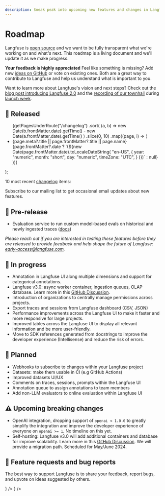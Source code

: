 ```yaml
---
description: Sneak peak into upcoming new features and changes in Langfuse. This page is updated regularly.
---
```


# Roadmap

Langfuse is [open source](/docs/open-source) and we want to be fully transparent what we're working on and what's next. This roadmap is a living document and we'll update it as we make progress.


<Callout type="info">

**Your feedback is highly appreciated** Feel like something is missing? Add new [ideas on GitHub](/ideas) or
vote on existing ones. Both are a great way to contribute to Langfuse and help
us understand what is important to you.

</Callout>

<Callout>

Want to learn more about Langfuse's vision and next steps? Check out the [blog post introducing Langfuse 2.0](/blog/2024-04-introducing-langfuse-2.0) and the [recording of our townhall](https://www.youtube.com/watch?v=WGERHcRnBYQ) during [launch week](/launch).

</Callout>

## 🚀 Released


  <ul className="list-disc list pl-6">
    {getPagesUnderRoute("/changelog")
      .sort(
        (a, b) =>
          new Date(b.frontMatter.date).getTime() -
          new Date(a.frontMatter.date).getTime()
      )
      .slice(0, 10)
      .map((page, i) => (
        <li
          className="my-2"
          id={page.route.replace("/changelog/", "")}
          key={page.route.replace("/changelog/", "")}
        >
          <Link
            key={page.route}
            href={page.route}
            className="nx-text-primary-600 nx-underline nx-decoration-from-font [text-underline-position:from-font]"
          >
            <span className="">
              {page.meta?.title || page.frontMatter?.title || page.name}
            </span>
          </Link>
          <span className="text-primary/60 ml-2 hidden sm:inline">
            {page.frontMatter?.date
              ? `(${new Date(page.frontMatter.date).toLocaleDateString(
                  "en-US",
                  {
                    year: "numeric",
                    month: "short",
                    day: "numeric",
                    timeZone: "UTC",
                  }
                )})`
              : null}
          </span>
        </li>
      ))}
  </ul>
);

10 most recent [changelog](/changelog) items:

<ChangelogList />


<Callout type="info">

Subscribe to our mailing list to get occasional email updates about new features.

<ProductUpdateSignup source="self-host guide" className="my-3 max-w-sm" />

</Callout>

## 🧪 Pre-release

- Evaluation service to run custom model-based evals on historical and newly ingested traces ([docs](/docs/scores/model-based-evals))

_Please reach out if you are interested in testing these features before they are released to provide feedback and help shape the future of Langfuse: early-access@langfuse.com._

## 🚧 In progress

- Annotation in Langfuse UI along multiple dimensions and support for categorical annotations.
- Langfuse v3.0: async worker container, ingestion queues, OLAP database. Learn more in this [GitHub Discussion](https://github.com/orgs/langfuse/discussions/1902).
- Introduction of organizations to centrally manage permissions across projects.
- Export traces and sessions from Langfuse dashboard (CSV, JSON)
- Performance improvements across the Langfuse UI to make it faster and more responsive for large projects.
- Improved tables across the Langfuse UI to display all relevant information and be more user-friendly.
- Move to SDK references generated from docstrings to improve the developer experience (Intellisense) and reduce the risk of errors.

## 🔮 Planned

- Webhooks to subscribe to changes within your Langfuse project
- Datasets: make them usable in CI (e.g GitHub Actions)
- Improved datasets UI/UX
- Comments on traces, sessions, prompts within the Langfuse UI
- Annotation queue to assign annotations to team members
- Add non-LLM evaluators to online evaluation within Langfuse UI

## ⚠️ Upcoming breaking changes

- OpenAI integration, dropping support of `openai < 1.0.0` to greatly simplify the integration and improve the developer experience of everyone on `openai >= 1`. No timeline on this yet.
- Self-hosting: Langfuse v3.0 will add additional containers and database for improve scalability. Learn more in this [GitHub Discussion](https://github.com/orgs/langfuse/discussions/1902). We will provide a migration path. Scheduled for May/June 2024.

## 🙏 Feature requests and bug reports

The best way to support Langfuse is to share your feedback, report bugs, and upvote on ideas suggested by others.


<Cards num={2}>
  <Card
    href="/ideas"
    title="Ideas (GitHub Discussions)"
    arrow
    icon={<Lightbulb />}
  />
  <Card href="/issues" title="Bugs (GitHub Issues)" arrow icon={<Bug />} />
</Cards>
